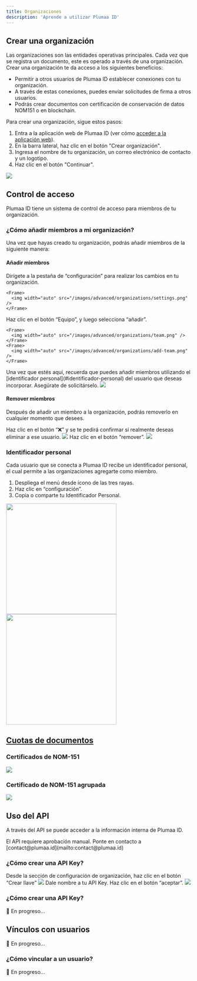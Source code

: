 ```yaml
---
title: Organizaciones
description: 'Aprende a utilizar Plumaa ID'
---
```


## Crear una organización

Las organizaciones son las entidades operativas principales. Cada vez que se registra un documento, este es operado a través de una organización. Crear una organización te da acceso a los siguientes beneficios:

- Permitir a otros usuarios de Plumaa ID establecer conexiones con tu organización.
- A través de estas conexiones, puedes enviar solicitudes de firma a otros usuarios.
- Podrás crear documentos con certificación de conservación de datos NOM151 o en blockchain.

Para crear una organización, sigue estos pasos:

1. Entra a la aplicación web de Plumaa ID (ver cómo [acceder a la aplicación web](/introduction/quickstart#usando-la-aplicacion-web)).
2. En la barra lateral, haz clic en el botón "Crear organización".
3. Ingresa el nombre de tu organización, un correo electrónico de contacto y un logotipo.
4. Haz clic en el botón "Continuar".

<Frame>
<img width="auto" src="/images/advanced/organizations/add-org.png" />
</Frame>

## Control de acceso

Plumaa ID tiene un sistema de control de acceso para miembros de tu organización.

### ¿Cómo añadir miembros a mi organización?

Una vez que hayas creado tu organización, podrás añadir miembros de la siguiente manera:

#### Añadir miembros

<Steps>
  <Step title="Ver configuración">
    Dirígete a la pestaña de “configuración” para realizar los cambios en tu organización.

    <Frame>
      <img width="auto" src="/images/advanced/organizations/settings.png" />
    </Frame>
  </Step>
  <Step title="Configuración de equipo">
    Haz clic en el botón “Equipo”, y luego selecciona “añadir”.

    <Frame>
      <img width="auto" src="/images/advanced/organizations/team.png" />
    </Frame>
    <Frame>
      <img width="auto" src="/images/advanced/organizations/add-team.png" />
    </Frame>
  </Step>
  <Step title="Pide autorización de tu colaborador">
    Una vez que estés aquí, recuerda que puedes añadir miembros utilizando el [identificador personal](#identificador-personal) del usuario que deseas incorporar. Asegúrate de solicitárselo.
  </Step>
  <Step title="Haz click en 'Añadir'">
    <Frame>
      <img width="auto" src="/images/advanced/organizations/personal-identifier.png" />
    </Frame>
  </Step>
</Steps>

#### Remover miembros

Después de añadir un miembro a la organización, podrás removerlo en cualquier momento que desees.

<Steps>
  <Step title="Seleccionar a quién remover">
    Haz clic en el botón “❌” y se te pedirá confirmar si realmente deseas eliminar a ese usuario.
    <Frame>
      <img width="auto" src="/images/advanced/organizations/members-list.png" />
    </Frame>
  </Step>

  <Step title="Confirmar eliminación">
    Haz clic en el botón “remover”. 
    <Frame>
      <img width="auto" src="/images/advanced/organizations/remove-member.png" />
    </Frame>
  </Step>
</Steps>

### Identificador personal

Cada usuario que se conecta a Plumaa ID recibe un identificador personal, el cual permite a las organizaciones agregarte como miembro.

1. Despliega el menú desde ícono de las tres rayas. 
2. Haz clic en “configuración”.
3. Copia o comparte tu Identificador Personal.

<Frame>
  <img width="300" src="/images/advanced/organizations/app-settings.png" />
  <img width="300" src="/images/advanced/organizations/copy-personal-identifier.png" />
</Frame>

## [Cuotas de documentos](/advanced/organizations#cuotas-de-documentos)

### Certificados de NOM-151

<Frame>
  <img width="auto" src="/images/advanced/organizations/nom-151-pricing.png" />
</Frame>

### Certificado de NOM-151 agrupada

<Frame>
  <img width="auto" src="/images/advanced/organizations/nom-151-grouped-pricing.png" />
</Frame>

## Uso del API

A través del API se puede acceder a la información interna de Plumaa ID.

<Note>
El API requiere aprobación manual. Ponte en contacto a [contact@plumaa.id](mailto:contact@plumaa.id)
</Note>

### ¿Cómo crear una API Key?

<Steps>
  <Step title="Crear">
    Desde la sección de configuración de organización, haz clic en el botón “Crear llave” 
    <Frame>
      <img width="auto" src="/images/advanced/organizations/create-key.png" />
    </Frame>
  </Step>
  <Step title="Nombrar">
    Dale nombre a tu API Key.
  </Step>
  <Step title="Finaliza">
    Haz clic en el botón “aceptar”.
    <Frame>
      <img width="auto" src="/images/advanced/organizations/finalize-create-key.png" />
    </Frame>
  </Step>
</Steps>

### ¿Cómo crear una API Key?

🚧 En progreso...

## Vínculos con usuarios

🚧 En progreso...

### ¿Cómo vincular a un usuario?

🚧 En progreso...
